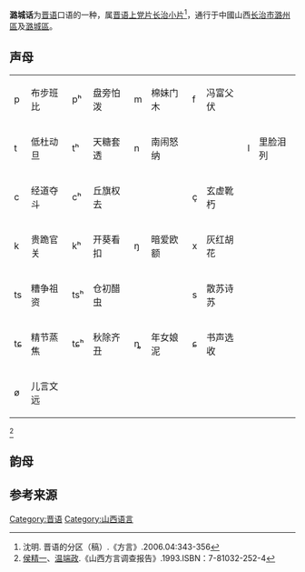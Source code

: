 '''潞城话'''为[[晋语|晋语]]口语的一种，属[[晋语|晋语]][[上党片|上党片]][[长治小片|长治小片]]<ref>沈明. 晋语的分区（稿）.《方言》.2006.04:343-356</ref>，通行于中國山西[[长治市|长治市]][[潞州區|潞州區]]及[[潞城區|潞城區]]。

== 声母 ==
{| class="wikitable" border="1"
| p
| 布步班比 
| pʰ 
| 盘旁怕泼
| m
| 棉妹门木
| f
| 冯富父伏
| 
| 
|-
| t
| 低杜动旦
| tʰ
| 天糖套透
| n
| 南闹怒纳
| 
| 
| l
| 里脸泪列
|-
| c
| 经道夺斗
| cʰ
| 丘旗权去
|  
|  
| ç
| 玄虚靴朽
| 
|  
|-
| k
| 贵跪官关
| kʰ
| 开葵看扣
|  ŋ
|  暗爱欧额
| x
| 灰红胡花
| 
|  
|-
| ts
|糟争祖资 
| tsʰ
| 仓初醋虫
| 
| 
| s
| 散苏诗苏
| 
| 
|-
| tɕ
| 精节蒸焦
| tɕʰ
| 秋除齐丑
| ȵ
| 年女娘泥
| ɕ
| 书声选收
|  
| 
|-
| ø
| 儿言文远
| 
| 
| 
| 
| 
| 
|
|
|}
<ref>[[侯精一|侯精一]]、[[温端政|温端政]].《山西方言调查报告》.1993.ISBN：7-81032-252-4</ref>

== 韵母 ==

== 参考来源 ==
<references />

{{晉語}}

[[Category:晋语|Category:晋语]]
[[Category:山西语言|Category:山西语言]]

{{SinoTibetan-lang-stub}}